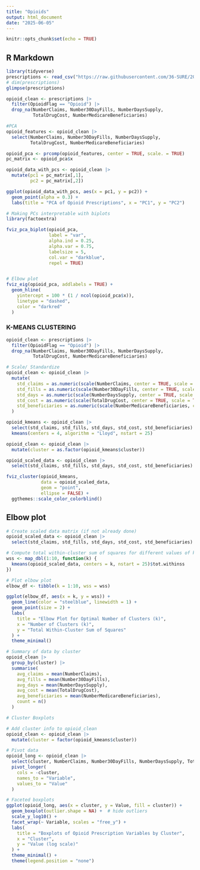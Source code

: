 ```yaml
---
title: "Opioids"
output: html_document
date: "2025-06-05"
---
```


```r
knitr::opts_chunk$set(echo = TRUE)
```

## R Markdown

```r
library(tidyverse)
prescriptions <- read_csv("https://raw.githubusercontent.com/36-SURE/2025/main/data/prescriptions.csv")
# dim(prescriptions)
glimpse(prescriptions)
```

```r
opioid_clean <- prescriptions |> 
  filter(OpioidFlag == "Opioid") |> 
  drop_na(NumberClaims, Number30DayFills, NumberDaysSupply, 
          TotalDrugCost, NumberMedicareBeneficiaries)

#PCA
opioid_features <- opioid_clean |> 
  select(NumberClaims, Number30DayFills, NumberDaysSupply, 
         TotalDrugCost, NumberMedicareBeneficiaries)

opioid_pca <- prcomp(opioid_features, center = TRUE, scale. = TRUE)
pc_matrix <- opioid_pca$x

opioid_data_with_pcs <- opioid_clean |> 
  mutate(pc1 = pc_matrix[,1], 
         pc2 = pc_matrix[,2])

ggplot(opioid_data_with_pcs, aes(x = pc1, y = pc2)) +
  geom_point(alpha = 0.3) +
  labs(title = "PCA of Opioid Prescriptions", x = "PC1", y = "PC2")

```

```r
# Making PCs interpretable with biplots
library(factoextra)

fviz_pca_biplot(opioid_pca,
                label = "var",         
                alpha.ind = 0.25,      
                alpha.var = 0.75,      
                labelsize = 5,
                col.var = "darkblue",  
                repel = TRUE)         


# Elbow plot
fviz_eig(opioid_pca, addlabels = TRUE) +
  geom_hline(
    yintercept = 100 * (1 / ncol(opioid_pca$x)),  
    linetype = "dashed",
    color = "darkred"
  ) 
```


### K-MEANS CLUSTERING
```r
opioid_clean <- prescriptions |> 
  filter(OpioidFlag == "Opioid") |> 
  drop_na(NumberClaims, Number30DayFills, NumberDaysSupply, 
          TotalDrugCost, NumberMedicareBeneficiaries)

# Scale/ Standardize
opioid_clean <- opioid_clean |> 
  mutate(
    std_claims = as.numeric(scale(NumberClaims, center = TRUE, scale = TRUE)),
    std_fills = as.numeric(scale(Number30DayFills, center = TRUE, scale = TRUE)),
    std_days = as.numeric(scale(NumberDaysSupply, center = TRUE, scale = TRUE)),
    std_cost = as.numeric(scale(TotalDrugCost, center = TRUE, scale = TRUE)),
    std_beneficiaries = as.numeric(scale(NumberMedicareBeneficiaries, center = TRUE, scale = TRUE))
  )

opioid_kmeans <- opioid_clean |> 
  select(std_claims, std_fills, std_days, std_cost, std_beneficiaries) |> 
  kmeans(centers = 4, algorithm = "Lloyd", nstart = 25)

opioid_clean <- opioid_clean |> 
  mutate(cluster = as.factor(opioid_kmeans$cluster))

opioid_scaled_data <- opioid_clean |> 
  select(std_claims, std_fills, std_days, std_cost, std_beneficiaries)

fviz_cluster(opioid_kmeans,
             data = opioid_scaled_data,
             geom = "point",
             ellipse = FALSE) +
  ggthemes::scale_color_colorblind()
```


## Elbow plot 
```r
# Create scaled data matrix (if not already done)
opioid_scaled_data <- opioid_clean |> 
  select(std_claims, std_fills, std_days, std_cost, std_beneficiaries)

# Compute total within-cluster sum of squares for different values of k
wss <- map_dbl(1:10, function(k) {
  kmeans(opioid_scaled_data, centers = k, nstart = 25)$tot.withinss
})

# Plot elbow plot
elbow_df <- tibble(k = 1:10, wss = wss)

ggplot(elbow_df, aes(x = k, y = wss)) +
  geom_line(color = "steelblue", linewidth = 1) +
  geom_point(size = 2) +
  labs(
    title = "Elbow Plot for Optimal Number of Clusters (k)",
    x = "Number of Clusters (k)",
    y = "Total Within-Cluster Sum of Squares"
  ) +
  theme_minimal()
```



```r
# Summary of data by cluster 
opioid_clean |> 
  group_by(cluster) |> 
  summarise(
    avg_claims = mean(NumberClaims),
    avg_fills = mean(Number30DayFills),
    avg_days = mean(NumberDaysSupply),
    avg_cost = mean(TotalDrugCost),
    avg_beneficiaries = mean(NumberMedicareBeneficiaries),
    count = n()
  )
```

```r
# Cluster Boxplots

# Add cluster info to opioid_clean 
opioid_clean <- opioid_clean |>
  mutate(cluster = factor(opioid_kmeans$cluster))

# Pivot data
opioid_long <- opioid_clean |>
  select(cluster, NumberClaims, Number30DayFills, NumberDaysSupply, TotalDrugCost, NumberMedicareBeneficiaries) |>
  pivot_longer(
    cols = -cluster,
    names_to = "Variable",
    values_to = "Value"
  )

# Faceted boxplots 
ggplot(opioid_long, aes(x = cluster, y = Value, fill = cluster)) +
  geom_boxplot(outlier.shape = NA) +  # hide outliers 
  scale_y_log10() +  
  facet_wrap(~ Variable, scales = "free_y") +
  labs(
    title = "Boxplots of Opioid Prescription Variables by Cluster",
    x = "Cluster",
    y = "Value (log scale)"
  ) +
  theme_minimal() +
  theme(legend.position = "none")
```





